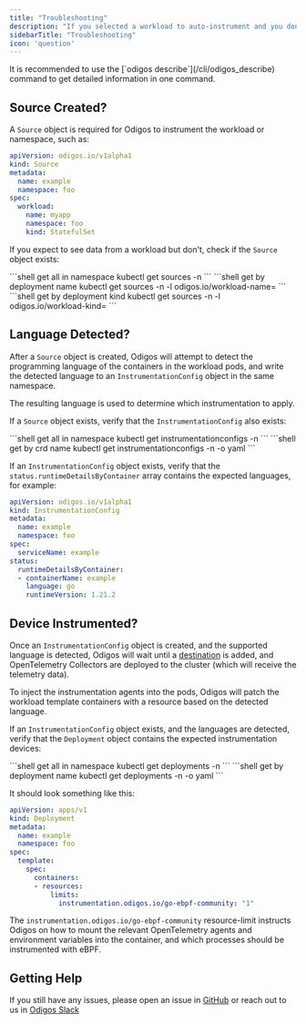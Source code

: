 ```yaml
---
title: "Troubleshooting"
description: "If you selected a workload to auto-instrument and you don't see any data, use the checklist below to troubleshoot the issue."
sidebarTitle: "Troubleshooting"
icon: 'question'
---
```


<Tip>
  It is recommended to use the [`odigos describe`](/cli/odigos_describe) command to get detailed information in one command.
</Tip>

## Source Created?

A `Source` object is required for Odigos to instrument the workload or namespace, such as:

```yaml
apiVersion: odigos.io/v1alpha1
kind: Source
metadata:
  name: example
  namespace: foo
spec:
  workload:
    name: myapp
    namespace: foo
    kind: StatefulSet
```

If you expect to see data from a workload but don't, check if the `Source` object exists:

<CodeGroup>
  ```shell get all in namespace
  kubectl get sources -n <namespace>
  ```
  ```shell get by deployment name
  kubectl get sources -n <namespace> -l odigos.io/workload-name=<deployment-name>
  ```
  ```shell get by deployment kind
  kubectl get sources -n <namespace> -l odigos.io/workload-kind=<deployment-kind>
  ```
</CodeGroup>

## Language Detected?

After a `Source` object is created, Odigos will attempt to detect the programming language of the containers in the workload pods, and write the detected language to an `InstrumentationConfig` object in the same namespace.

The resulting language is used to determine which instrumentation to apply.

If a `Source` object exists, verify that the `InstrumentationConfig` also exists:

<CodeGroup>
  ```shell get all in namespace
  kubectl get instrumentationconfigs -n <namespace>
  ```
  ```shell get by crd name
  kubectl get instrumentationconfigs -n <namespace> <crd-name> -o yaml
  ```
</CodeGroup>

If an `InstrumentationConfig` object exists, verify that the `status.runtimeDetailsByContainer` array contains the expected languages, for example:

```yaml
apiVersion: odigos.io/v1alpha1
kind: InstrumentationConfig
metadata:
  name: example
  namespace: foo
spec:
  serviceName: example
status:
  runtimeDetailsByContainer:
  - containerName: example
    language: go
    runtimeVersion: 1.21.2
```

## Device Instrumented?

Once an `InstrumentationConfig` object is created, and the supported language is detected, Odigos will wait until a [destination](/backends-overview) is added, and OpenTelemetry Collectors are deployed to the cluster (which will receive the telemetry data).

To inject the instrumentation agents into the pods, Odigos will patch the workload template containers with a resource based on the detected language.

If an `InstrumentationConfig` object exists, and the languages are detected, verify that the `Deployment` object contains the expected instrumentation devices:

<CodeGroup>
  ```shell get all in namespace
  kubectl get deployments -n <namespace>
  ```
  ```shell get by deployment name
  kubectl get deployments -n <namespace> <deployment-name> -o yaml
  ```
</CodeGroup>

It should look something like this:

```yaml
apiVersion: apps/v1
kind: Deployment
metadata:
  name: example
  namespace: foo
spec:
  template:
    spec:
      containers:
      - resources:
          limits:
            instrumentation.odigos.io/go-ebpf-community: "1"
```

The `instrumentation.odigos.io/go-ebpf-community` resource-limit instructs Odigos on how to mount the relevant OpenTelemetry agents and environment variables into the container, and which processes should be instrumented with eBPF.

## Getting Help

If you still have any issues, please open an issue in [GitHub](https://github.com/odigos-io/odigos) or reach out to us in [Odigos Slack](https://join.slack.com/t/odigos/shared_invite/zt-24u91yknm-0fLXu6qnqYfNHS_GSUgTJw)
